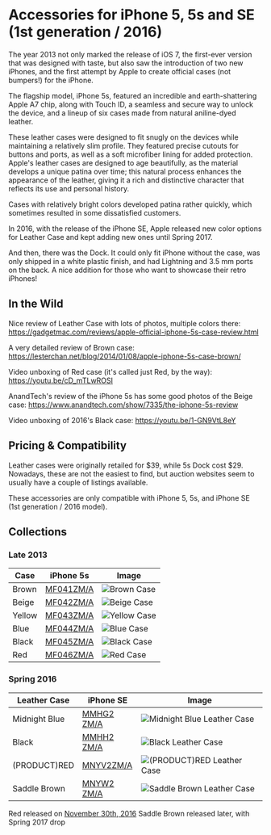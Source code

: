 
# Accessories for iPhone 5, 5s and SE (1st generation / 2016)

The year 2013 not only marked the release of iOS 7, the first-ever version that was designed with taste, but also saw the introduction of two new iPhones, and the first attempt by Apple to create official cases (not bumpers!) for the iPhone.

The flagship model, iPhone 5s, featured an incredible and earth-shattering Apple A7 chip, along with Touch ID, a seamless and secure way to unlock the device, and a lineup of six cases made from natural aniline-dyed leather.

These leather cases were designed to fit snugly on the devices while maintaining a relatively slim profile. They featured precise cutouts for buttons and ports, as well as a soft microfiber lining for added protection. Apple's leather cases are designed to age beautifully, as the material develops a unique patina over time; this natural process enhances the appearance of the leather, giving it a rich and distinctive character that reflects its use and personal history.

Cases with relatively bright colors developed patina rather quickly, which sometimes resulted in some dissatisfied customers.

In 2016, with the release of the iPhone SE, Apple released new color options for Leather Case and kept adding new ones until Spring 2017.

And then, there was the Dock. It could only fit iPhone without the case, was only shipped in a white plastic finish, and had Lightning and 3.5 mm ports on the back. A nice addition for those who want to showcase their retro iPhones!

## In the Wild

Nice review of Leather Case with lots of photos, multiple colors there: https://gadgetmac.com/reviews/apple-official-iphone-5s-case-review.html

A very detailed review of Brown case: https://lesterchan.net/blog/2014/01/08/apple-iphone-5s-case-brown/

Video unboxing of Red case (it's called just Red, by the way): https://youtu.be/cD_mTLwROSI

AnandTech's review of the iPhone 5s has some good photos of the Beige case: https://www.anandtech.com/show/7335/the-iphone-5s-review

Video unboxing of 2016's Black case: https://youtu.be/1-GN9VtL8eY

## Pricing & Compatibility

Leather cases were originally retailed for $39, while 5s Dock cost $29. Nowadays, these are not the easiest to find, but auction websites seem to usually have a couple of listings available.

These accessories are only compatible with iPhone 5, 5s, and iPhone SE (1st generation / 2016 model).

## Collections

### Late 2013

| Case | iPhone 5s | Image |
| --- | --- | --- |
| Brown | [MF041<wbr/>ZM/A](/iphone_5s/MF041) | ![Brown Case](/everypreview/MF041.png) |
| Beige | [MF042<wbr/>ZM/A](/iphone_5s/MF042) | ![Beige Case](/everypreview/MF042.png) |
| Yellow | [MF043<wbr/>ZM/A](/iphone_5s/MF043) | ![Yellow Case](/everypreview/MF043.png) |
| Blue | [MF044<wbr/>ZM/A](/iphone_5s/MF044) | ![Blue Case](/everypreview/MF044.png) |
| Black | [MF045<wbr/>ZM/A](/iphone_5s/MF045) | ![Black Case](/everypreview/MF045.png) |
| Red | [MF046<wbr/>ZM/A](/iphone_5s/MF046) | ![Red Case](/everypreview/MF046.png) |

### Spring 2016

| Leather Case | iPhone SE | Image |
| --- | --- | --- |
| Midnight Blue | [MMHG2<wbr/>ZM/A](/iphone_5s/MMHG2) | ![Midnight Blue Leather Case](/everypreview/MMHG2.png) |
| Black | [MMHH2<wbr/>ZM/A](/iphone_5s/MMHH2) | ![Black Leather Case](/everypreview/MMHH2.png) |
| (PRODUCT)RED | [MNYV2<wbr/>ZM/A](/iphone_5s/MNYV2) | ![(PRODUCT)RED Leather Case](/everypreview/MNYV2.png) |
| Saddle Brown | [MNYW2<wbr/>ZM/A](/iphone_5s/MNYW2) | ![Saddle Brown Leather Case](/everypreview/MNYW2.png) |

Red released on [November 30th, 2016](https://www.apple.com/newsroom/2016/11/apple-turns-red-with-more-ways-than-ever-to-join-the-fight-against-aids/)
Saddle Brown released later, with Spring 2017 drop
